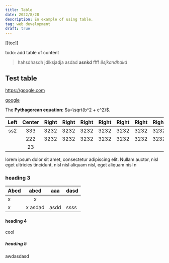 ```yaml
---
title: Table
date: 2022/8/28
description: En example of using table.
tag: web development
draft: true
---
```


[[toc]]

todo: add table of content

> hahsdhasdh jdlksjadja asdad **asnkd** ffff _8sjkandhakd_

## Test table

https://google.com

[google](https://google.com)

The **Pythagorean equation**: $a=\sqrt{b^2 + c^2}$.

| Left | Center | Right | Right | Right | Right | Right | Right | Right |
| :--: | :----: | ----: | ----: | ----: | ----: | ----: | ----: | ----: |
| ss2  |  333   |  3232 |  3232 |  3232 |  3232 |  3232 |  3232 |  3232 |
|      |  222   |  3232 |  3232 |  3232 |  3232 |  3232 |  3232 |  3232 |
|      |   23   |       |       |       |       |       |       |       |

lorem ipsum dolor sit amet, consectetur adipiscing elit. Nullam auctor, nisl eget ultricies tincidunt, nisl nisl aliquam nisl, eget aliquam nisl n

### heading 3

| Abcd |  abcd   | aaa  | dasd |
| ---- | :-----: | ---- | ---- |
| x    |    x    |      |      |
| x    | x asdad | asdd | ssss |

#### heading 4

cool

##### heading 5

awdasdasd
